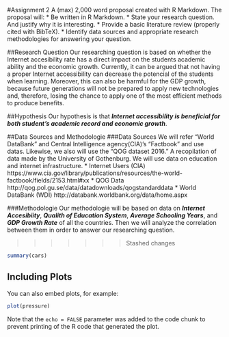 #Assignment 2
A (max) 2,000 word proposal created with R Markdown.
The proposal will:
* Be written in R Markdown.
* State your research question. And justify why it is interesting.
* Provide a basic literature review (properly cited with BibTeX).
* Identify data sources and appropriate research methodologies for answering your question.

##Research Question
Our researching question is based on whether the Internet accesibility rate has a direct impact on the students academic ability and the economic growth. Currently, it can be argued that not having a proper Internet accessibility can decrease the potencial of the students when learning. Moreover, this can also be harmful for the GDP growth, because future generations will not be prepared to apply new technologies and, therefore, losing the chance to apply one of the most efficient methods to produce benefits.

##Hypothesis
Our hypothesis is that ***Internet accessibility is beneficial for both student's academic record and economic growth***.

##Data Sources and Methodologie
###Data Sources
We will refer "World DataBank" and Central Intelligence agency(CIA)'s "Factbook" and  use datas. Likewise, we also will use the "QOG dataset 2016." A recopilation of data made by the University of Gothenburg. We will use data on education and internet infrastructure.
* Internet Users (CIA)
https://www.cia.gov/library/publications/resources/the-world-factbook/fields/2153.html#xx
* QOG Data
http://qog.pol.gu.se/data/datadownloads/qogstandarddata
* World DataBank (WDI)
http://databank.worldbank.org/data/home.aspx

###Methodologie
Our methodologie will be based on data on ***Internet Accesibiity***, ***Qualith of Education System***, ***Average Schooling Years***, and ***GDP Growth Rate*** of all the countries. Then we will analyze the correlation between them in order to answer our researching question.


>>>>>>> Stashed changes





```r
summary(cars)
```

## Including Plots

You can also embed plots, for example:

```r
plot(pressure)
```

Note that the `echo = FALSE` parameter was added to the code chunk to prevent printing of the R code that generated the plot.
